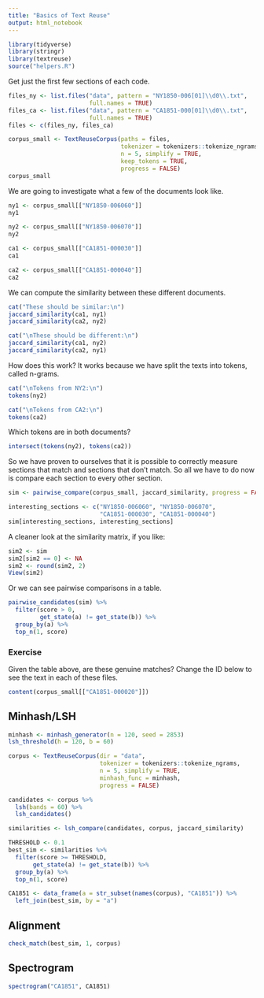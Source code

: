 ```yaml
---
title: "Basics of Text Reuse"
output: html_notebook
---
```


```r
library(tidyverse)
library(stringr)
library(textreuse)
source("helpers.R")
```

Get just the first few sections of each code.

```r
files_ny <- list.files("data", pattern = "NY1850-006[01]\\d0\\.txt",
                       full.names = TRUE)
files_ca <- list.files("data", pattern = "CA1851-000[01]\\d0\\.txt",
                       full.names = TRUE)
files <- c(files_ny, files_ca)

corpus_small <- TextReuseCorpus(paths = files,
                                tokenizer = tokenizers::tokenize_ngrams,
                                n = 5, simplify = TRUE,
                                keep_tokens = TRUE,
                                progress = FALSE)
corpus_small
```

We are going to investigate what a few of the documents look like.

```r
ny1 <- corpus_small[["NY1850-006060"]]
ny1

ny2 <- corpus_small[["NY1850-006070"]]
ny2

ca1 <- corpus_small[["CA1851-000030"]]
ca1

ca2 <- corpus_small[["CA1851-000040"]]
ca2
```

We can compute the similarity between these different documents.

```r
cat("These should be similar:\n")
jaccard_similarity(ca1, ny1)
jaccard_similarity(ca2, ny2)

cat("\nThese should be different:\n")
jaccard_similarity(ca1, ny2)
jaccard_similarity(ca2, ny1)
```

How does this work? It works because we have split the texts into tokens, called n-grams.

```r
cat("\nTokens from NY2:\n")
tokens(ny2)

cat("\nTokens from CA2:\n")
tokens(ca2)
```

Which tokens are in both documents?

```r
intersect(tokens(ny2), tokens(ca2))
```

So we have proven to ourselves that it is possible to correctly measure sections that match and sections that don't match. So all we have to do now is compare each section to every other section.

```r
sim <- pairwise_compare(corpus_small, jaccard_similarity, progress = FALSE)

interesting_sections <- c("NY1850-006060", "NY1850-006070",
                          "CA1851-000030", "CA1851-000040")
sim[interesting_sections, interesting_sections]
```

A cleaner look at the similarity matrix, if you like:

```r
sim2 <- sim
sim2[sim2 == 0] <- NA
sim2 <- round(sim2, 2)
View(sim2)
```

Or we can see pairwise comparisons in a table.

```r
pairwise_candidates(sim) %>% 
  filter(score > 0,
         get_state(a) != get_state(b)) %>%
  group_by(a) %>% 
  top_n(1, score)
```

### Exercise

Given the table above, are these genuine matches? Change the ID below to see the text in each of these files.

```r
content(corpus_small[["CA1851-000020"]])
```

## Minhash/LSH

```r
minhash <- minhash_generator(n = 120, seed = 2853)
lsh_threshold(h = 120, b = 60)

corpus <- TextReuseCorpus(dir = "data",
                          tokenizer = tokenizers::tokenize_ngrams,
                          n = 5, simplify = TRUE,
                          minhash_func = minhash,
                          progress = FALSE)
```

```r
candidates <- corpus %>% 
  lsh(bands = 60) %>% 
  lsh_candidates()
```

```r
similarities <- lsh_compare(candidates, corpus, jaccard_similarity)
```

```r
THRESHOLD <- 0.1
best_sim <- similarities %>% 
  filter(score >= THRESHOLD,
       get_state(a) != get_state(b)) %>%
  group_by(a) %>% 
  top_n(1, score) 

CA1851 <- data_frame(a = str_subset(names(corpus), "CA1851")) %>% 
  left_join(best_sim, by = "a")
```

## Alignment

```r
check_match(best_sim, 1, corpus)
```

## Spectrogram

```r
spectrogram("CA1851", CA1851)
```

